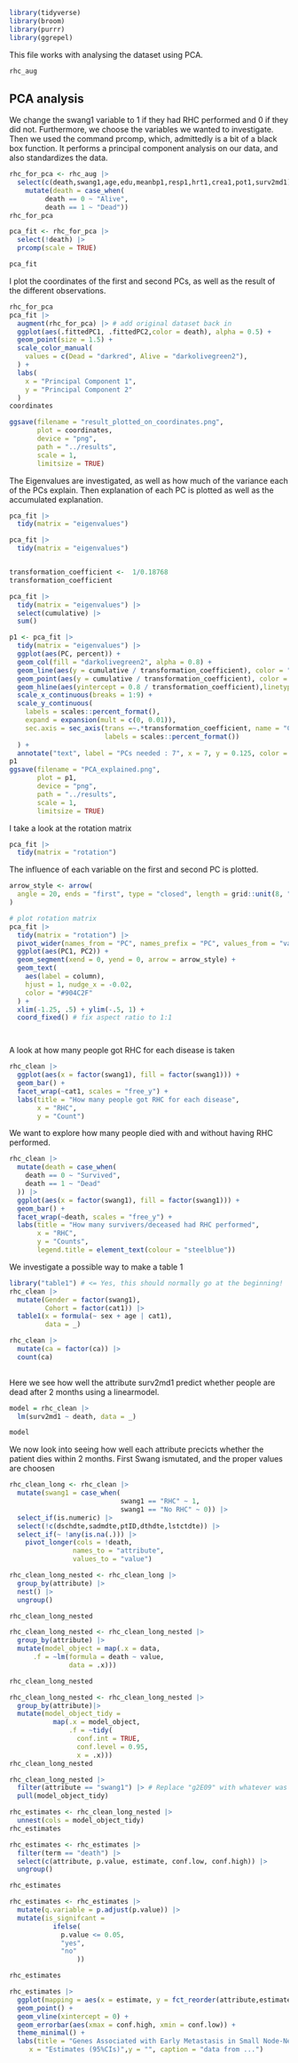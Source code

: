```r

library(tidyverse)
library(broom)
library(purrr)
library(ggrepel)
```

This file works with analysing the dataset using PCA.

```r
rhc_aug
```

## PCA analysis
We change the swang1 variable to 1 if they had RHC performed and 0 if they did not.
Furthermore, we choose the variables we wanted to investigate. Then we used the command prcomp, which, admittedly is a bit of a black box function. It performs a principal component analysis on our data, and also standardizes the data.

```r
rhc_for_pca <- rhc_aug |>
  select(c(death,swang1,age,edu,meanbp1,resp1,hrt1,crea1,pot1,surv2md1)) |> 
    mutate(death = case_when(
         death == 0 ~ "Alive",
         death == 1 ~ "Dead"))
rhc_for_pca

pca_fit <- rhc_for_pca |> 
  select(!death) |> 
  prcomp(scale = TRUE)

pca_fit

```


I plot the coordinates of the first and second PCs, as well as the result of the different observations.
```r
rhc_for_pca
pca_fit |> 
  augment(rhc_for_pca) |> # add original dataset back in
  ggplot(aes(.fittedPC1, .fittedPC2,color = death), alpha = 0.5) + 
  geom_point(size = 1.5) +
  scale_color_manual(
    values = c(Dead = "darkred", Alive = "darkolivegreen2"),
  ) +
  labs(
    x = "Principal Component 1",
    y = "Principal Component 2"
  )
coordinates

ggsave(filename = "result_plotted_on_coordinates.png",
       plot = coordinates,
       device = "png",
       path = "../results",
       scale = 1,
       limitsize = TRUE)


```


The Eigenvalues are investigated, as well as how much of the variance each of the PCs explain.
Then explanation of each PC is plotted as well as the accumulated explanation.
```r
pca_fit |> 
  tidy(matrix = "eigenvalues")

pca_fit |> 
  tidy(matrix = "eigenvalues")


transformation_coefficient <-  1/0.18768
transformation_coefficient

pca_fit |> 
  tidy(matrix = "eigenvalues") |> 
  select(cumulative) |> 
  sum()

p1 <- pca_fit |>
  tidy(matrix = "eigenvalues") |> 
  ggplot(aes(PC, percent)) +
  geom_col(fill = "darkolivegreen2", alpha = 0.8) +
  geom_line(aes(y = cumulative / transformation_coefficient), color = "darkgoldenrod1") +
  geom_point(aes(y = cumulative / transformation_coefficient), color = "darkgoldenrod1") +
  geom_hline(aes(yintercept = 0.8 / transformation_coefficient),linetype = 2, color = "red") +
  scale_x_continuous(breaks = 1:9) +
  scale_y_continuous(
    labels = scales::percent_format(),
    expand = expansion(mult = c(0, 0.01)),
    sec.axis = sec_axis(trans =~.*transformation_coefficient, name = "Cumulative",
                        labels = scales::percent_format())
  ) +
  annotate("text", label = "PCs needed : 7", x = 7, y = 0.125, color = "darkred")
p1
ggsave(filename = "PCA_explained.png",
       plot = p1,
       device = "png",
       path = "../results",
       scale = 1,
       limitsize = TRUE)

```


I take a look at the rotation matrix
```r
pca_fit |> 
  tidy(matrix = "rotation")

```

The influence of each variable on the first and second PC is plotted.
```r
arrow_style <- arrow(
  angle = 20, ends = "first", type = "closed", length = grid::unit(8, "pt")
)

# plot rotation matrix
pca_fit |> 
  tidy(matrix = "rotation") |> 
  pivot_wider(names_from = "PC", names_prefix = "PC", values_from = "value") |> 
  ggplot(aes(PC1, PC2)) +
  geom_segment(xend = 0, yend = 0, arrow = arrow_style) +
  geom_text(
    aes(label = column),
    hjust = 1, nudge_x = -0.02, 
    color = "#904C2F"
  ) +
  xlim(-1.25, .5) + ylim(-.5, 1) +
  coord_fixed() # fix aspect ratio to 1:1




```

A look at how many people got RHC for each disease is taken
```r

rhc_clean |> 
  ggplot(aes(x = factor(swang1), fill = factor(swang1))) +
  geom_bar() +
  facet_wrap(~cat1, scales = "free_y") +
  labs(title = "How many people got RHC for each disease",
       x = "RHC",
       y = "Count")

```

We want to explore how many people died with and without having RHC performed.
```r
rhc_clean |> 
  mutate(death = case_when(
    death == 0 ~ "Survived",
    death == 1 ~ "Dead"
  )) |> 
  ggplot(aes(x = factor(swang1), fill = factor(swang1))) +
  geom_bar() +
  facet_wrap(~death, scales = "free_y") +
  labs(title = "How many survivers/deceased had RHC performed",
       x = "RHC",
       y = "Counts",
       legend.title = element_text(colour = "steelblue"))

```

We investigate a possible way to make a table 1
```r
library("table1") # <= Yes, this should normally go at the beginning!
rhc_clean |>
  mutate(Gender = factor(swang1),
         Cohort = factor(cat1)) |>
  table1(x = formula(~ sex + age | cat1),
         data = _)
```

```r
rhc_clean |>
  mutate(ca = factor(ca)) |> 
  count(ca)
  
```


Here we see how well the attribute surv2md1 predict whether people are dead after 2 months using a linearmodel.
```r

model = rhc_clean |> 
  lm(surv2md1 ~ death, data = _)

model

```

We now look into seeing how well each attribute precicts whether the patient dies within 2 months.
First Swang ismutated, and the proper values are choosen

```r
rhc_clean_long <- rhc_clean |> 
  mutate(swang1 = case_when(
                            swang1 == "RHC" ~ 1,
                            swang1 == "No RHC" ~ 0)) |> 
  select_if(is.numeric) |> 
  select(!c(dschdte,sadmdte,ptID,dthdte,lstctdte)) |> 
  select_if(~ !any(is.na(.))) |> 
    pivot_longer(cols = !death,
                names_to = "attribute",
                values_to = "value")

```

```r
rhc_clean_long_nested <- rhc_clean_long |>
  group_by(attribute) |>
  nest() |> 
  ungroup()

rhc_clean_long_nested
```

```r
rhc_clean_long_nested <- rhc_clean_long_nested |> 
  group_by(attribute) |>
  mutate(model_object = map(.x = data,
      .f = ~lm(formula = death ~ value,
               data = .x)))
```

```r
rhc_clean_long_nested
```

```r
rhc_clean_long_nested <- rhc_clean_long_nested |>
  group_by(attribute)|> 
  mutate(model_object_tidy = 
           map(.x = model_object,
               .f = ~tidy(
                 conf.int = TRUE,
                 conf.level = 0.95,
                 x = .x)))
rhc_clean_long_nested
```

```r
rhc_clean_long_nested |>
  filter(attribute == "swang1") |> # Replace "g2E09" with whatever was YOUR favourite gene!
  pull(model_object_tidy)
```

```r
rhc_estimates <- rhc_clean_long_nested |> 
  unnest(cols = model_object_tidy)
rhc_estimates
```

```r
rhc_estimates <- rhc_estimates |>
  filter(term == "death") |> 
  select(c(attribute, p.value, estimate, conf.low, conf.high)) |> 
  ungroup()

rhc_estimates
```

```r
rhc_estimates <- rhc_estimates |>
  mutate(q.variable = p.adjust(p.value)) |> 
  mutate(is_signifcant =
           ifelse(
             p.value <= 0.05,
             "yes",
             "no"
                 ))

rhc_estimates
```

```r
rhc_estimates |> 
  ggplot(mapping = aes(x = estimate, y = fct_reorder(attribute,estimate))) +
  geom_point() +
  geom_vline(xintercept = 0) +
  geom_errorbar(aes(xmax = conf.high, xmin = conf.low)) +
  theme_minimal() +
  labs(title = "Genes Associated with Early Metastasis in Small Node-Negative Breast Carcinoma",
     x = "Estimates (95%CIs)",y = "", caption = "data from ...")
```
